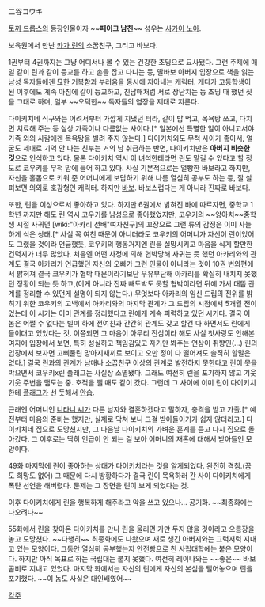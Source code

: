 二谷コウキ

[[토끼 드롭스]]의 등장인물이자 ~~'''페이크 남친'''~~
성우는 [[사카이 노아]].

보육원에서 만난 [[카가 린]]의 소꿉친구, 그리고 바보다. 

1권부터 4권까지는 그냥 어디서나 볼 수 있는 건강한 초딩으로 묘사됐다. 그런 주제에 매일 같이 린과 같이 등교를 하고 손을 잡고 다니는 등, 딸바보 아버지 입장으로 책을 읽는 남성 독자들에겐 묘한 거북함과 부러움을 동시에 자아내는 캐릭터. 게다가 고등학생이 된 이후에도 계속 아침에 같이 등교하고, 친남매처럼 서로 장난치는 등 초딩 때 했던 짓을 그대로 하며, 일부 ~~오덕한~~ 독자들의 염장을 제대로 지른다.

다이키치네 식구와는 어려서부터 가깝게 지냈던 터라, 같이 밥 먹고, 목욕탕 쓰고, 다치면 치료해 주는 등 실상 가족이나 다름없는 사이다.[* 일본에선 특별한 일이 아니고서야 가족 외의 사람에겐 목욕탕을 빌려 주지 않는다.] 다이키치와도 무척 사이가 좋아서, 얼굴도 제대로 기억 안 나는 친부는 거의 남 취급하는 반면, 다이키치만은 '''아버지 비슷한 것'''으로 인식하고 있다. 물론 다이키치 역시 이 녀석한테라면 린도 맡길 수 있다고 할 정도로 코우키를 무척 맘에 들어 하고 있다. 사실 기본적으로는 얼빵한 바보라고 하지만, 자신을 홀몸으로 키워 준 어머니에게 보답하기 위해 나름 열심히 공부도 하는 등, 잘 살펴보면 의외로 호감형인 캐릭터. 하지만 [[바보]]. 바보스럽다는 게 아니라 진짜로 바보다.

또한, 린을 이성으로서 좋아하고 있다. 하지만 6권에서 밝혀진 바에 따르자면, 중학교 1학년 까지만 해도 린 역시 코우키를 남성으로 좋아했었지만, 코우키의 ~~양아치~~중학생 시절 사귀던 [wiki:"아카리 선배"여자친구]의 꼬장으로 그런 류의 감정은 이미 사늘하게 식은 상태.[* 사실 꼭 여친 때문이 아니더라도 코우키의 어머니가 자신이 린이었어도 그랬을 것이라 언급했듯, 코우키의 행동거지엔 린을 실망시키고 마음을 식게 할만한 건덕지가 너무 많았다. 처음엔 어떤 사정에 의해 협박당해 사귀는 듯 했던 아카리와의 관계도 결국 아카리가 언급했던 자신의 오빠가 그런 인물이 아니라는 것이 10권 번외편에서 밝혀져 결국 코우키가 협박 때문이라기보단 우유부단해 아카리를 확실히 내치지 못했던 정황이 되는 듯 하고,(이게 아니라 진짜 빼도박도 못할 협박이라면 뒤에 가서 대뜸 관계를 정리할 수 있던게 설명이 되지 않는다.) 무엇보다 아카리의 임신 드립의 진위를 밝히기 위한 코우키의 고백에서 아카리와의 마지막 관계가 그 드립의 시점에서 5개월 전이었는데 이 시기는 이미 관계를 정리했다고 린에게 계속 피력하고 있던 시기다. 결국 이 놈은 어쩔 수 없다는 빌미 하에 전여친과 간간히 관계도 갖고 할건 다 하면서도 린에게 들이대고 있었다는 것. 이쯤되면 그 마음이 아무리 진심이라 해도 사실 첫사랑도 안해본 여자애 입장에서 보면, 특히 성실하고 책임감있고 자기만 봐주는 연상이 취향인(...) 린의 입장에서 보자면 고삐풀린 망아지새끼로 보이고 오만 정이 다 떨어져도 솔직히 할말은 없다.] 결국 린과의 관계가 남매나 소꿉친구 이상의 관계로 발전하지 못한다고 린이 못을 박으면서 코우키x린 플래그는 사실상 소멸됐다. 그래도 여전히 린을 포기하지 않고 기웃기웃 주변을 맴도는 중. 호적을 뗄 때도 같이 갔다. 그런데 그 사이에 이미 린이 다이키치한테 [[플래그]]가 선 듯해서 [[안습]]. 

근래엔 어머니인 [[니타니 씨]]가 다른 남자와 결혼하겠다고 말하자, 충격을 받고 가출.[* 예전부터 마음의 준비는 했지만, 실제로 닥쳐 보니 그걸 받아들이기가 쉽지 않더라고.] 다이키치네 집으로 도망쳤지만, 그 다음날 다이키치의 가벼운 훈계를 듣고 다시 집으로 돌아갔다. 그 이후로는 딱히 언급이 안 되는 걸 보아 어머니의 재혼에 대해서 받아들인 모양이다.

49화 마지막에 린이 좋아하는 상대가 다이키치라는 것을 알게되었다. 완전히 격침.(꿈도 희망도 없어) 그 때문에 다시 방황하다가 결국 린이 목욕하러 간 사이 다이키치에게 폭탄 선언을 해버렸다. 문제는 그 장면을 린이 보게 되었다는 것.

이후 다이키치에게 린을 행복하게 해주라고 악을 쓰고 있으나... 공기화. ~~최종화에는 나오려나~~

55화에서 린을 찾아온 다이키치를 만나 린을 울리면 가만 두지 않을 것이라고 으름장을 놓고 도망쳤다.
~~다행히~~ 최종화에도 나왔으며 새로 생긴 아버지와는 그럭저럭 지내고 있는 모양이다. 그동안 열심히 공부했는지 안전빵으로 친 사립대학에는 붙은 모양이다. 하지만 아직 목표로 하는 국립대는 붙지 못했다. 여전히 레이나와는 ~~좋은~~ 바보 콤비로 지내고 있었다. 마지막 화에서는 자신의 린에게 자신의 본심을 털어놓으며 린을 포기했다.
~~이 놈도 사실은 대인배였어~~ 

[[각주]]
